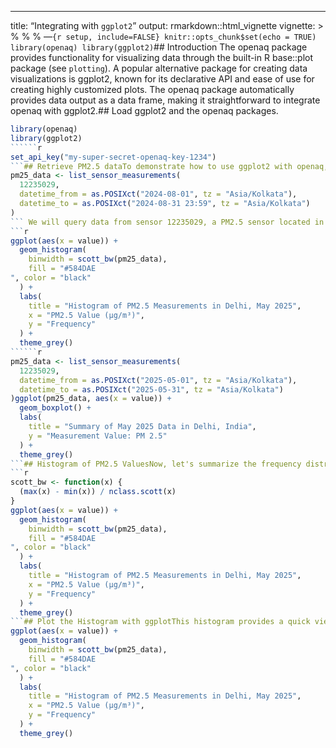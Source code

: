 ---
title: "Integrating with `ggplot2`"
output: rmarkdown::html_vignette
vignette: >
  %\VignetteIndexEntry{Integrating with ggplot2}
  %\VignetteEngine{knitr::rmarkdown}
  %\VignetteEncoding{UTF-8}
---```{r setup, include=FALSE}
knitr::opts_chunk$set(echo = TRUE)
library(openaq)
library(ggplot2)
```## Introduction
The openaq package provides functionality for visualizing data through the built-in R base::plot package (see `plotting`). A popular alternative package for creating data visualizations is ggplot2, known for its declarative API and ease of use for creating highly customized plots. The openaq package automatically provides data output as a data frame, making it straightforward to integrate openaq with ggplot2.## Load ggplot2 and the openaq packages.
```r
library(openaq)
library(ggplot2)
``````r
set_api_key("my-super-secret-openaq-key-1234")
```## Retrieve PM2.5 dataTo demonstrate how to use ggplot2 with openaq, we will query hourly PM2.5 measurement data..```{r eval=FALSE}
pm25_data <- list_sensor_measurements(
  12235029,
  datetime_from = as.POSIXct("2024-08-01", tz = "Asia/Kolkata"),
  datetime_to = as.POSIXct("2024-08-31 23:59", tz = "Asia/Kolkata")
)
``` We will query data from sensor 12235029, a PM2.5 sensor located in Delhi, India, for May 2025. We specify the correct time zone (Asia/Kolkata) to ensure we query datetime in the local time of the location.## Why These Plots?In this exercise, we will demonstrate how to plot both a box plot and a histogram with `ggplot2`.. A box plot illustrates the distribution of PM2.5 values in May 2025. It shows the median, interquartile range, and identifies outliers in the dataset. This chart can help us understand the overall spread and average levels of particulate matter.Boxplot of PM2.5
```r
ggplot(aes(x = value)) +
  geom_histogram(
    binwidth = scott_bw(pm25_data),
    fill = "#584DAE
", color = "black"
  ) +
  labs(
    title = "Histogram of PM2.5 Measurements in Delhi, May 2025",
    x = "PM2.5 Value (µg/m³)",
    y = "Frequency"
  ) +
  theme_grey()
``````r
pm25_data <- list_sensor_measurements(
  12235029,
  datetime_from = as.POSIXct("2025-05-01", tz = "Asia/Kolkata"),
  datetime_to = as.POSIXct("2025-05-31", tz = "Asia/Kolkata")
)ggplot(pm25_data, aes(x = value)) +
  geom_boxplot() +
  labs(
    title = "Summary of May 2025 Data in Delhi, India",
    y = "Measurement Value: PM 2.5"
  ) +
  theme_grey()
```## Histogram of PM2.5 ValuesNow, let's summarize the frequency distribution of PM2.5 values over the month. We’ll use a histogram. We'll calculate an optimal bin width using Scott's Rule, which adapts to the data's spread and size.binwidth using Scott's rule
```r
scott_bw <- function(x) {
  (max(x) - min(x)) / nclass.scott(x)
}
ggplot(aes(x = value)) +
  geom_histogram(
    binwidth = scott_bw(pm25_data),
    fill = "#584DAE
", color = "black"
  ) +
  labs(
    title = "Histogram of PM2.5 Measurements in Delhi, May 2025",
    x = "PM2.5 Value (µg/m³)",
    y = "Frequency"
  ) +
  theme_grey()
```## Plot the Histogram with ggplotThis histogram provides a quick view of the overall distribution and skew of the data, highlighting standard value ranges and the presence of high-pollution events. You can customize your histogram by changing the color and fill as shown below.```{r  eval=FALSE}
ggplot(aes(x = value)) +
  geom_histogram(
    binwidth = scott_bw(pm25_data),
    fill = "#584DAE
", color = "black"
  ) +
  labs(
    title = "Histogram of PM2.5 Measurements in Delhi, May 2025",
    x = "PM2.5 Value (µg/m³)",
    y = "Frequency"
  ) +
  theme_grey()
```

